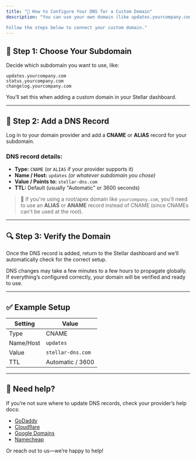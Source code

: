 ```yaml
---
title: "🔧 How to Configure Your DNS for a Custom Domain"
description: "You can use your own domain (like updates.yourcompany.com) to host your public changelog on Stellar. To do that, you’ll need to add a DNS record with your domain provider (like GoDaddy, Cloudflare, Google Domains, etc).

Follow the steps below to connect your custom domain."
---
```



## 🧪 Step 1: Choose Your Subdomain

Decide which subdomain you want to use, like:

```
updates.yourcompany.com
status.yourcompany.com
changelog.yourcompany.com
```

You’ll set this when adding a custom domain in your Stellar dashboard.

---

## 🧱 Step 2: Add a DNS Record

Log in to your domain provider and add a **CNAME** or **ALIAS** record for your subdomain.

### DNS record details:

- **Type:** `CNAME` (or `ALIAS` if your provider supports it)
- **Name / Host:** `updates` _(or whatever subdomain you chose)_
- **Value / Points to:** `stellar-dns.com`
- **TTL:** Default (usually "Automatic" or 3600 seconds)

> 📌 If you're using a root/apex domain like `yourcompany.com`, you'll need to use an **ALIAS** or **ANAME** record instead of CNAME (since CNAMEs can't be used at the root).

---

## 🔍 Step 3: Verify the Domain

Once the DNS record is added, return to the Stellar dashboard and we’ll automatically check for the correct setup.

DNS changes may take a few minutes to a few hours to propagate globally. If everything’s configured correctly, your domain will be verified and ready to use.

---

## ✅ Example Setup

| Setting   | Value             |
| --------- | ----------------- |
| Type      | CNAME             |
| Name/Host | `updates`         |
| Value     | `stellar-dns.com` |
| TTL       | Automatic / 3600  |

---

## 💬 Need help?

If you’re not sure where to update DNS records, check your provider’s help docs:

- [GoDaddy](https://www.godaddy.com/help/add-a-cname-record-19236)
- [Cloudflare](https://developers.cloudflare.com/dns/manage-dns-records/how-to/create-dns-records/)
- [Google Domains](https://support.google.com/domains/answer/3290350)
- [Namecheap](https://www.namecheap.com/support/knowledgebase/article.aspx/9646/2237/how-can-i-set-up-a-cname-record-for-my-domain/)

Or reach out to us—we’re happy to help\!